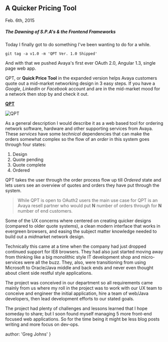 
## A Quicker Pricing Tool
<time>Feb. 6th, 2015</time>

##### The Dawning of S.P.A's & the Frontend Frameworks

Today I finally got to do something I've been wanting to do for a while.

`git tag -a v1.0 -m 'QPT Ver. 1.0 Shipped'`

And with that we pushed Avaya's first ever OAuth 2.0, Angular 1.3, single page web app.

QPT, or **Quick Price Tool** in the expanded version helps Avaya customers quote out a mid-market networking design in 3 easy steps. If you have a *Google*, *LinkedIn* or *Facebook* account and are in the mid-market mood for a network then stop by and check it out.

**[QPT](https://qpt.avaya.com/a1s/login/login.html)**

![QPT](../../qpt.jpg)

As a general description I would describe it as a web based tool for ordering network software, hardware and other supporting services from Avaya. These *services* have some *technical* dependencies that can make the orders somewhat complex so the flow of an *order* in this system goes through four states:

  1. Design
  2. Quote pending
  3. Quote complete
  4. Ordered

QPT takes the user through the order process flow up till *Ordered* state and lets users see an overview of quotes and orders they have put through the system.

> While QPT is open to OAuth2 users the main use case for QPT is an Avaya resell partner who would put **N** number of orders through for **N** number of end customers.

Some of the  UX concerns where centered on creating quicker designs (compared to older quote systems), a clean modern interface that works in evergreen browsers, and easing the subject matter knowledge needed to build out a *mid*market network design.

Technically this came at a time when the company had just dropped continued support for IE8 browsers. They had also just started moving away from thinking like a big monolithic style IT development shop and micro-services were all the buzz. They, also, were transitioning from using Microsoft to Oracle/Java middle and back ends and never even thought about client side restful style applications.

The project was conceived in our department so all requirements came mainly from us where my roll in the project was to work with our UX team to conceive and engineer the initial application, hire a team of web/Java developers, then lead development efforts to our stated goals.

The project had plenty of challenges and lessons learned that I hope someday to share; but I soon found myself managing 5 more front-end focused web applications. So for the time being it might be less blog posts writing and more focus on dev-ops.

  author: 'Greg Johns'
}

